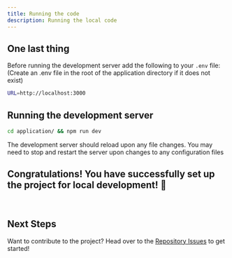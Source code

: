 ```yaml
---
title: Running the code
description: Running the local code
---
```


## One last thing

Before running the development server add the following to your `.env` file: (Create an .env file in the root of the application directory if it does not exist)

```bash
URL=http://localhost:3000
```

## Running the development server


```bash
cd application/ && npm run dev
```

The development server should reload upon any file changes. You may need to stop and restart the server upon changes to any configuration files

## Congratulations! You have successfully set up the project for local development! 🎉

<br />

## Next Steps

Want to contribute to the project? Head over to the [Repository Issues](https://github.com/raspberri05/persona.fm/issues) to get started!